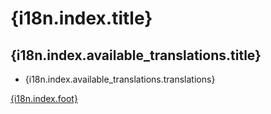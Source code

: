 
# {i18n.index.title}
## {i18n.index.available_translations.title}
* {i18n.index.available_translations.translations}

[{i18n.index.foot}](https://github.com/sobrooms/ps-docs)
